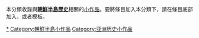 {{Catnav|頁面分類|历史|各國歷史|韓國歷史}}
{{Catnav|頁面分類|历史|各國歷史|北韓歷史}}
{{Catnav|頁面分類|历史|各區域的歷史|亚洲历史|東亞歷史|朝鮮半島歷史}}
{{Catnav|頁面分類|地理|国家|亚洲国家|大韓民國|韓國歷史}}
{{Catnav|頁面分類|地理|国家|亚洲国家|朝鮮民主主義人民共和國|北韓歷史}}
{{Catnav|頁面分類|各種主題的頁面分類|按國家分類|各國歷史|朝鮮半島歷史}}
{{Catnav|頁面分類|各種主題的頁面分類|按國家分類|各國歷史|韓國歷史}}
{{Catnav|頁面分類|各種主題的頁面分類|按國家分類|各國歷史|北韓歷史}}
{{hidden category}}
{{WPSS-cat}}
本分類收錄與'''[[朝鮮歷史|朝鮮半島歷史]]'''相關的[[wikipedia:小作品|小作品]]。要將條目加入本分類下，請在條目底部加入'''{{Tl|Korea-hist-stub}}'''，或者'''{{Tl|朝鮮半島歷史小作品}}'''模板。

[[Category:朝鮮半島歷史|*]]
[[Category:朝鮮半島小作品|Category:朝鮮半島小作品]]
[[Category:亚洲历史小作品|Category:亚洲历史小作品]]